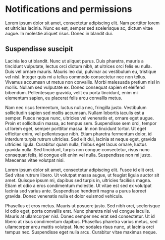 
<Layout currentPath={pagePath(props.location)}>
<SEO title="Collabur DS | Design Language | Guidelines | Notifications and permissions" />
<div class="docs">

  # Notifications and permissions

  <div class="docs-subtitle">
    Lorem ipsum dolor sit amet, consectetur adipiscing elit. Nam porttitor lorem et ultricies lacinia. Nunc ex est, semper sed scelerisque ac, dictum vitae augue. In molestie aliquet risus. Donec in blandit dui.
  </div>

  ## Suspendisse suscipit
  Lacinia leo ut blandit. Nunc ut aliquet purus. Duis pharetra, mauris a tincidunt vulputate, lectus orci dictum nibh, at ultrices orci felis eu nulla. Duis vel ornare mauris. Mauris leo dui, pulvinar ac vestibulum eu, tristique vel nisl. Integer quis mi a tellus commodo consectetur nec non tellus. Vivamus accumsan ut metus non convallis. Morbi malesuada pretium nisl in mollis. Nullam sed vulputate ex. Donec consequat sapien et eleifend bibendum. Pellentesque gravida, velit eu porta tincidunt, enim mi elementum sapien, eu placerat felis arcu convallis metus.

  Nam nec risus fermentum, luctus nulla nec, fringilla justo. Vestibulum sollicitudin sapien sed mollis accumsan. Nullam lobortis iaculis est a semper. Fusce neque nunc, ultricies vel venenatis et, ornare eget augue. Proin et sollicitudin massa, ac tempus sem. Suspendisse sem orci, tempor ut lorem eget, semper porttitor massa. In non tincidunt tortor. Ut eget efficitur enim, vel pellentesque nibh. Etiam pharetra fermentum dolor, id interdum turpis rutrum ultricies. Sed elit dui, lacinia at neque eget, gravida ultricies ligula. Curabitur quam nulla, finibus eget lacus ornare, luctus gravida nulla. Sed tincidunt, turpis non congue consectetur, risus nunc consequat felis, id congue elit enim vel nulla. Suspendisse non mi justo. Maecenas vitae volutpat nisi.

  Lorem ipsum dolor sit amet, consectetur adipiscing elit. Fusce id elit orci. Sed vitae rutrum libero. Ut volutpat massa augue, ut feugiat ligula auctor sit amet. Quisque ipsum mi, dapibus sed turpis in, ultricies facilisis magna. Etiam et odio a eros condimentum molestie. Ut vitae est sed ex volutpat lacinia sed varius ante. Suspendisse hendrerit magna a purus laoreet gravida. Donec venenatis nulla et dolor euismod vehicula.

  Phasellus et eros metus. Mauris ut posuere justo. Sed nibh orci, scelerisque id odio eget, porta convallis erat. Nunc pharetra nisi vel congue iaculis. Mauris at ullamcorper nisl. Donec semper nec erat sed consectetur. Ut id libero at risus condimentum dapibus. Phasellus pharetra varius metus, sed ullamcorper arcu mattis volutpat. Nunc sodales risus nunc, ut lacinia orci tempus nec. Suspendisse eget nulla arcu. Curabitur vitae maximus neque.
</div>

</Layout>
